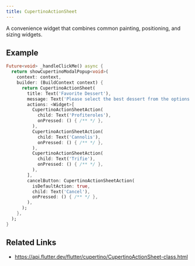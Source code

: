 ```yaml
---
title: CupertinoActionSheet
---
```


A convenience widget that combines common painting, positioning, and sizing widgets.

## Example

```dart liveslice=CupertinoActionSheet mockup=iPhone7
Future<void> _handleClickMe() async {
  return showCupertinoModalPopup<void>(
    context: context,
    builder: (BuildContext context) {
      return CupertinoActionSheet(
        title: Text('Favorite Dessert'),
        message: Text('Please select the best dessert from the options below.'),
        actions: <Widget>[
          CupertinoActionSheetAction(
            child: Text('Profiteroles'),
            onPressed: () { /** */ },
          ),
          CupertinoActionSheetAction(
            child: Text('Cannolis'),
            onPressed: () { /** */ },
          ),
          CupertinoActionSheetAction(
            child: Text('Trifie'),
            onPressed: () { /** */ },
          ),
        ],
        cancelButton: CupertinoActionSheetAction(
          isDefaultAction: true,
          child: Text('Cancel'),
          onPressed: () { /** */ },
        ),
      );
    },
  );
}
```

## Related Links

- https://api.flutter.dev/flutter/cupertino/CupertinoActionSheet-class.html
